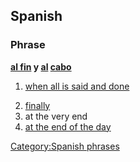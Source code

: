==Spanish==

===Phrase===
'''[[al fin]] y [[al]] [[cabo]]'''

# {{context|idiomatic|lang=es}} [[when all is said and done]]
# [[finally]]
# at the very end
# [[at the end of the day]]

[[Category:Spanish phrases]]